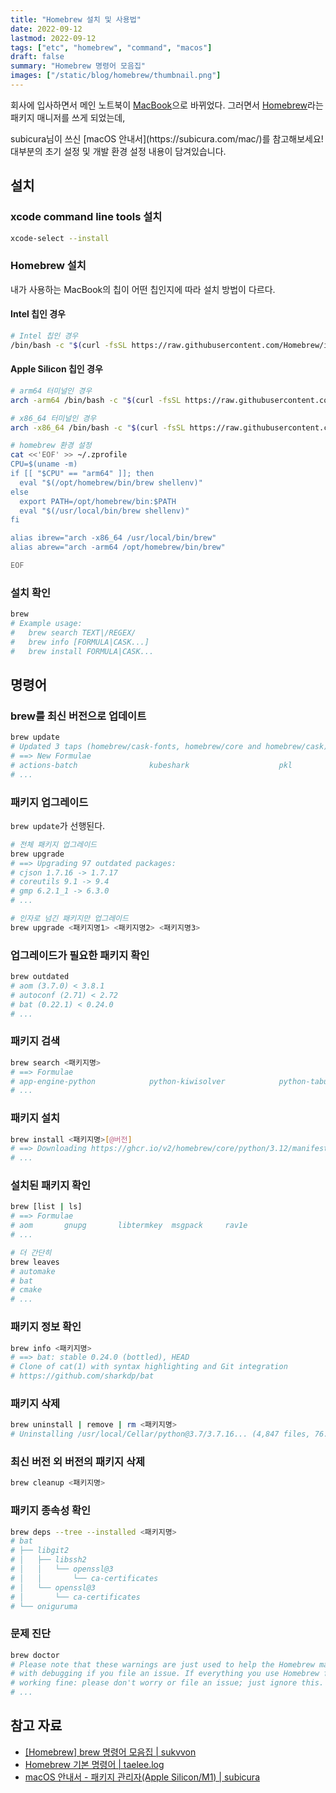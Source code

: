 ```yaml
---
title: "Homebrew 설치 및 사용법"
date: 2022-09-12
lastmod: 2022-09-12
tags: ["etc", "homebrew", "command", "macos"]
draft: false
summary: "Homebrew 명령어 모음집"
images: ["/static/blog/homebrew/thumbnail.png"]
---
```


회사에 입사하면서 메인 노트북이 [MacBook](https://www.apple.com/kr/mac)으로 바뀌었다. 그러면서 [Homebrew](https://brew.sh/)라는 패키지 매니저를 쓰게 되었는데,

<Tip title="MacBook을 처음 사용하시나요?">
  subicura님이 쓰신 [macOS 안내서](https://subicura.com/mac/)를 참고해보세요! 대부분의 초기 설정 및 개발 환경 설정 내용이 담겨있습니다.
</Tip>

## 설치

### xcode command line tools 설치

```bash
xcode-select --install
```

### Homebrew 설치

내가 사용하는 MacBook의 칩이 어떤 칩인지에 따라 설치 방법이 다르다.

#### Intel 칩인 경우

```bash
# Intel 칩인 경우
/bin/bash -c "$(curl -fsSL https://raw.githubusercontent.com/Homebrew/install/HEAD/install.sh)"
```

#### Apple Silicon 칩인 경우

```bash
# arm64 터미널인 경우
arch -arm64 /bin/bash -c "$(curl -fsSL https://raw.githubusercontent.com/Homebrew/install/master/install.sh)"

# x86_64 터미널인 경우
arch -x86_64 /bin/bash -c "$(curl -fsSL https://raw.githubusercontent.com/Homebrew/install/master/install.sh)"

# homebrew 환경 설정
cat <<'EOF' >> ~/.zprofile
CPU=$(uname -m)
if [[ "$CPU" == "arm64" ]]; then
  eval "$(/opt/homebrew/bin/brew shellenv)"
else
  export PATH=/opt/homebrew/bin:$PATH
  eval "$(/usr/local/bin/brew shellenv)"
fi

alias ibrew="arch -x86_64 /usr/local/bin/brew"
alias abrew="arch -arm64 /opt/homebrew/bin/brew"

EOF
```

### 설치 확인

```bash
brew
# Example usage:
#   brew search TEXT|/REGEX/
#   brew info [FORMULA|CASK...]
#   brew install FORMULA|CASK...
```

## 명령어

### brew를 최신 버전으로 업데이트

```bash
brew update
# Updated 3 taps (homebrew/cask-fonts, homebrew/core and homebrew/cask).
# ==> New Formulae
# actions-batch                kubeshark                    pkl
# ...
```

### 패키지 업그레이드

`brew update`가 선행된다.

```bash
# 전체 패키지 업그레이드
brew upgrade
# ==> Upgrading 97 outdated packages:
# cjson 1.7.16 -> 1.7.17
# coreutils 9.1 -> 9.4
# gmp 6.2.1_1 -> 6.3.0
# ...

# 인자로 넘긴 패키지만 업그레이드
brew upgrade <패키지명1> <패키지명2> <패키지명3>
```

### 업그레이드가 필요한 패키지 확인

```bash
brew outdated
# aom (3.7.0) < 3.8.1
# autoconf (2.71) < 2.72
# bat (0.22.1) < 0.24.0
# ...
```

### 패키지 검색

```bash
brew search <패키지명>
# ==> Formulae
# app-engine-python            python-kiwisolver            python-tabulate
# ...
```

### 패키지 설치

```bash
brew install <패키지명>[@버전]
# ==> Downloading https://ghcr.io/v2/homebrew/core/python/3.12/manifests/3.12.2_1
# ...
```

### 설치된 패키지 확인

```bash
brew [list | ls]
# ==> Formulae
# aom		gnupg		libtermkey	msgpack		rav1e
# ...

# 더 간단히
brew leaves
# automake
# bat
# cmake
# ...
```

### 패키지 정보 확인

```bash
brew info <패키지명>
# ==> bat: stable 0.24.0 (bottled), HEAD
# Clone of cat(1) with syntax highlighting and Git integration
# https://github.com/sharkdp/bat
```

### 패키지 삭제

```bash
brew uninstall | remove | rm <패키지명>
# Uninstalling /usr/local/Cellar/python@3.7/3.7.16... (4,847 files, 76.7MB)
```

### 최신 버전 외 버전의 패키지 삭제

```bash
brew cleanup <패키지명>
```

### 패키지 종속성 확인

```bash
brew deps --tree --installed <패키지명>
# bat
# ├── libgit2
# │   ├── libssh2
# │   │   └── openssl@3
# │   │       └── ca-certificates
# │   └── openssl@3
# │       └── ca-certificates
# └── oniguruma
```

### 문제 진단

```bash
brew doctor
# Please note that these warnings are just used to help the Homebrew maintainers
# with debugging if you file an issue. If everything you use Homebrew for is
# working fine: please don't worry or file an issue; just ignore this. Thanks!
# ...
```

## 참고 자료

- [[Homebrew] brew 명령어 모음집 | sukvvon](https://sukvvon.tistory.com/7)
- [Homebrew 기본 명령어 | taelee.log](https://velog.io/@taelee/brew-%EA%B0%84%EB%8B%A8-%EB%AA%85%EB%A0%B9%EC%96%B4)
- [macOS 안내서 - 패키지 관리자(Apple Silicon/M1) | subicura](https://subicura.com/mac/dev/apple-silicon.html)
